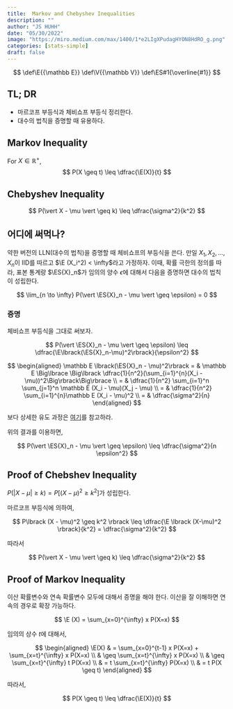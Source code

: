 ```yaml
---
title:  Markov and Chebyshev Inequalities
description: ""
author: "JS HUHH"
date: "05/30/2022"
image: "https://miro.medium.com/max/1400/1*e2LIgXPudagHYON8HdRO_g.png"
categories: [stats-simple]
draft: false
---
```


::: {.hidden}
$$
 \def\E{{\mathbb E}}
 \def\V{{\mathbb V}}
 \def\ES#1{\overline{#1}}
$$
:::

## TL; DR 

- 마르코프 부등식과 체비쇼프 부등식 정리한다. 
- 대수의 법칙을 증명할 때 유용하다. 

## Markov Inequality

For $X \in \mathbb R^+$, 
$$
P(X \geq t) \leq \dfrac{\E(X)}{t}
$$

## Chebyshev Inequality

$$
P(\vert X - \mu \vert \geq k) \leq \dfrac{\sigma^2}{k^2}
$$

## 어디에 써먹나? 

약한 버전의 LLN(대수의 법칙)을 증명할 때 체비쇼프의 부등식을 쓴다. 만일 $X_1, X_2, \dotsc, X_n$이 IID를 따르고 $\E (X_i^2) < \infty$라고 가정하자. 이때, 확률 극한의 정의를 따라, 표본 통계량 $\ES{X}_n$가 임의의 양수 $\epsilon$에 대해서 다음을 증명하면 대수의 법칙이 성립한다. 

$$
\lim_{n \to \infty} P(\vert \ES{X}_n - \mu \vert \geq \epsilon) = 0
$$

### 증명 

체비쇼프 부등식을 그대로 써보자. 

$$
P(\vert \ES{X}_n - \mu \vert \geq \epsilon) \leq \dfrac{\E\lbrack(\ES{X}_n-\mu)^2\rbrack}{\epsilon^2}
$$

$$
\begin{aligned}
\mathbb E \lbrack(\ES{X}_n - \mu)^2\rbrack = & \mathbb E \Big\lbrace \Big\lbrack \dfrac{1}{n^2}(\sum_{i=1}^{n}(X_i - \mu))^2\Big\rbrack\Big\rbrace \\
= & \dfrac{1}{n^2} \sum_{i=1}^n \sum_{j=1}^n \mathbb E (X_i - \mu)(X_j - \mu) \\
= & \dfrac{1}{n^2} \sum_{i=1}^{n}\mathbb E (X_i - \mu)^2 \\
= & \dfrac{\sigma^2}{n}
\end{aligned}
$$

:::{.column-margin}
보다 상세한 유도 과정은 [여기](https://hsm-edu.tistory.com/16)를 참고하라. 
:::

위의 결과를 이용하면, 

$$
P(\vert \ES{X}_n - \mu \vert \geq \epsilon) \leq \dfrac{\sigma^2}{n \epsilon^2}
$$

## Proof of Chebshev Inequality

$P(\vert X - \mu \vert \geq k) = P\lbrack (X - \mu)^2 \geq k^2 \rbrack$가 성립한다. 

마르코프 부등식에 의하여, 

$$
P\lbrack (X - \mu)^2 \geq k^2 \rbrack \leq \dfrac{\E \lbrack (X-\mu)^2 \rbrack}{k^2} = \dfrac{\sigma^2}{k^2}
$$

따라서 

$$
P(\vert X - \mu \vert \geq k) \leq \dfrac{\sigma^2}{k^2}
$$

## Proof of Markov Inequality

이산 확률변수와 연속 확률변수 모두에 대해서 증명을 해야 한다. 이산을 잘 이해하면 연속의 경우로 확장 가능하다. 

$$
\E (X) = \sum_{x=0}^{\infty} x P(X=x)
$$

임의의 상수 $t$에 대해서, 

$$
\begin{aligned}
\E(X) & = \sum_{x=0}^{t-1} x P(X=x) + \sum_{x=t}^{\infty} x P(X=x) \\
& \geq \sum_{x=t}^{\infty} x P(X=x) \\
& \geq \sum_{x=t}^{\infty} t P(X=x) \\
& = t \sum_{x=t}^{\infty} P(X=x) \\
& = t P(X \geq t)
\end{aligned}
$$

따라서, 

$$
P(X \geq t) \leq \dfrac{\E(X)}{t}
$$
